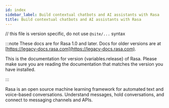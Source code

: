 ```yaml
---
id: index
sidebar_label: Build contextual chatbots and AI assistants with Rasa
title: Build contextual chatbots and AI assistants with Rasa
---
```

// this file is version specific, do not use `@site/...` syntax

:::note
These docs are for Rasa 1.0 and later. Docs for older versions are at [https://legacy-docs.rasa.com](https://legacy-docs.rasa.com).

<p>This is the documentation for version {variables.release} of Rasa. Please make sure you are reading the documentation
that matches the version you have installed.</p>

:::

Rasa is an open source machine learning framework for automated text and voice-based conversations.
Understand messages, hold conversations, and connect to messaging channels and APIs.
